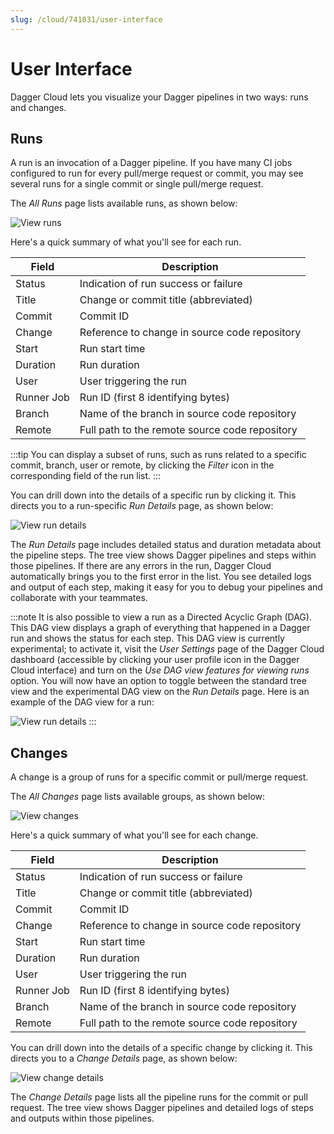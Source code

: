 ```yaml
---
slug: /cloud/741031/user-interface
---
```


# User Interface

Dagger Cloud lets you visualize your Dagger pipelines in two ways: runs and changes.

## Runs

A run is an invocation of a Dagger pipeline. If you have many CI jobs configured to run for every pull/merge request or commit, you may see several runs for a single commit or single pull/merge request.

The *All Runs* page lists available runs, as shown below:

![View runs](/img/current_docs/cloud/reference/user-interface/all-runs.png)

Here's a quick summary of what you'll see for each run.

|Field | Description |
|---|---|
|Status | Indication of run success or failure |
|Title | Change or commit title (abbreviated) |
|Commit | Commit ID |
|Change | Reference to change in source code repository |
|Start | Run start time |
|Duration | Run duration |
|User | User triggering the run |
|Runner Job | Run ID (first 8 identifying bytes) |
|Branch | Name of the branch in source code repository |
|Remote | Full path to the remote source code repository |

:::tip
You can display a subset of runs, such as runs related to a specific commit, branch, user or remote, by clicking the *Filter* icon in the corresponding field of the run list.
:::

You can drill down into the details of a specific run by clicking it. This directs you to a run-specific *Run Details* page, as shown below:

![View run details](/img/current_docs/cloud/reference/user-interface/run-details-tree.png)

The *Run Details* page includes detailed status and duration metadata about the pipeline steps. The tree view shows Dagger pipelines and steps within those pipelines. If there are any errors in the run, Dagger Cloud automatically brings you to the first error in the list. You see detailed logs and output of each step, making it easy for you to debug your pipelines and collaborate with your teammates.

:::note
It is also possible to view a run as a Directed Acyclic Graph (DAG). This DAG view displays a graph of everything that happened in a Dagger run and shows the status for each step. This DAG view is currently experimental; to activate it, visit the *User Settings* page of the Dagger Cloud dashboard (accessible by clicking your user profile icon in the Dagger Cloud interface) and turn on the *Use DAG view features for viewing runs* option. You will now have an option to toggle between the standard tree view and the experimental DAG view on the *Run Details* page. Here is an example of the DAG view for a run:

![View run details](/img/current_docs/cloud/reference/user-interface/run-details-dag.png)
:::

## Changes

A change is a group of runs for a specific commit or pull/merge request.

The *All Changes* page lists available groups, as shown below:

![View changes](/img/current_docs/cloud/reference/user-interface/all-changes.png)

Here's a quick summary of what you'll see for each change.

|Field | Description |
|---|---|
|Status | Indication of run success or failure |
|Title | Change or commit title (abbreviated) |
|Commit | Commit ID |
|Change | Reference to change in source code repository |
|Start | Run start time |
|Duration | Run duration |
|User | User triggering the run |
|Runner Job | Run ID (first 8 identifying bytes) |
|Branch | Name of the branch in source code repository |
|Remote | Full path to the remote source code repository |

You can drill down into the details of a specific change by clicking it. This directs you to a *Change Details* page, as shown below:

![View change details](/img/current_docs/cloud/reference/user-interface/change-details.png)

The *Change Details* page lists all the pipeline runs for the commit or pull request. The tree view shows Dagger pipelines and detailed logs of steps and outputs within those pipelines.
